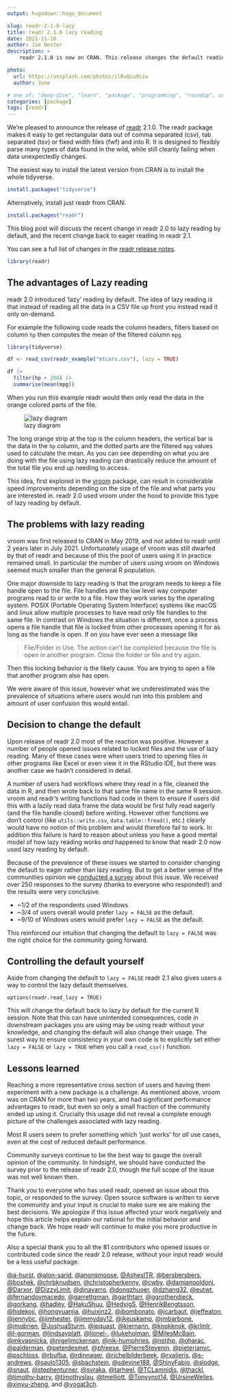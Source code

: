 ```yaml
---
output: hugodown::hugo_document

slug: readr-2-1-0-lazy
title: readr 2.1.0 lazy reading
date: 2021-11-10
author: Jim Hester
description: >
    readr 2.1.0 is now on CRAN. This release changes the default reading behavior to eager rather than lazy.

photo:
  url: https://unsplash.com/photos/ilRuQcu9czw
  author: June

# one of: "deep-dive", "learn", "package", "programming", "roundup", or "other"
categories: [package] 
tags: [readr]
---
```


<!--
TODO:
* [x] Look over / edit the post's title in the yaml
* [x] Edit (or delete) the description; note this appears in the Twitter card
* [x] Pick category and tags (see existing with `hugodown::tidy_show_meta()`)
* [x] Find photo & update yaml metadata
* [x] Create `thumbnail-sq.jpg`; height and width should be equal
* [x] Create `thumbnail-wd.jpg`; width should be >5x height
* [x] `hugodown::use_tidy_thumbnails()`
* [x] Add intro sentence, e.g. the standard tagline for the package
* [ ] `usethis::use_tidy_thanks()`
-->

We're pleased to announce the release of [readr](https://readr.tidyverse.org/) 2.1.0.
The readr package makes it easy to get rectangular data out of comma separated
(csv), tab separated (tsv) or fixed width files (fwf) and into R. It
is designed to flexibly parse many types of data found in the wild, while still
cleanly failing when data unexpectedly changes.

The easiest way to install the latest version from CRAN is to install the whole tidyverse.

```r
install.packages("tidyverse")
```

Alternatively, install just readr from CRAN:

```r
install.packages("readr")
```

This blog post will discuss the recent change in readr 2.0 to lazy reading by default, and the recent change back to eager reading in readr 2.1.

You can see a full list of changes in the [readr release notes](https://github.com/r-lib/readr/releases).

```r
library(readr)
```

## The advantages of Lazy reading

readr 2.0 introduced 'lazy' reading by default. The idea of lazy reading is that instead of reading all the data in a CSV file up front you instead read it only on-demand.

For example the following code reads the column headers, filters based on column `hp` then computes the mean of the filtered column `mpg`.

```r
library(tidyverse)

df <- read_csv(readr_example("mtcars.csv"), lazy = TRUE)

df |>
  filter(hp > 200) |>
  summarise(mean(mpg))
```  

When you run this example readr would then only read the data in the orange colored parts of the file.

![lazy diagram](lazy.png)

The long orange strip at the top is the column headers, the vertical bar is the data in the `hp` column, and the dotted parts are the filtered `mpg` values used to calculate the mean. As you can see depending on what you are doing with the file using lazy reading can drastically reduce the amount of the total file you end up needing to access.

This idea, first explored in the [vroom](https://vroom.r-lib.org/) package, can result in considerable speed improvements depending on the size of the file and what parts you are interested in. readr 2.0 used vroom under the hood to provide this type of lazy reading by default.

## The problems with lazy reading

vroom was first released to CRAN in May 2019, and not added to readr until 2 years later in July 2021. Unfortunately usage of vroom was still dwarfed by that of readr and because of this the pool of users using it in practice remained small. In particular the number of users using vroom on Windows seemed much smaller than the general R population.

One major downside to lazy reading is that the program needs to keep a file handle open to the file. File handles are the low level way computer programs read to or write to a file. How they work varies by the operating system. POSIX (Portable Operating System Interface) systems like macOS and linux allow multiple processes to have read only file handles to the same file. In contrast on Windows the situation is different, once a process opens a file handle that file is locked from other processes opening it for as long as the handle is open. If on you have ever seen a message like

> File/Folder in Use. The action can’t be completed because the file is open in another program. Close the folder or file and try again.

Then this locking behavior is the likely cause. You are trying to open a file that another program also has open.

We were aware of this issue, however what we underestimated was the prevalence of situations where users would run into this problem and amount of user confusion this would entail.

## Decision to change the default

Upon release of readr 2.0 most of the reaction was positive. However a number of people opened issues related to locked files and the use of lazy reading. Many of these cases were when users tried to opening files in other programs like Excel or even view it in the RStudio IDE, but there was another case we hadn't considered in detail.

A number of users had workflows where they read in a file, cleaned the data in R, and then wrote back to that same file name in the same R session. vroom and readr's writing functions had code in them to ensure if users did this with a lazily read data frame the data would be first fully read eagerly (and the file handle closed) before writing. However other functions we don't control (like `utils::write.csv`, `data.table::fread()`, etc.) clearly would have no notion of this problem and would therefore fail to work. In addition this failure is hard to reason about unless you have a good mental model of how lazy reading works _and_ happened to know that readr 2.0 now used lazy reading by default.

Because of the prevalence of these issues we started to consider changing the default to eager rather than lazy reading. But to get a better sense of the communities opinion we [conducted a survey](https://twitter.com/jimhester_/status/1446173748579770375) about this issue.
We received over 250 responses to the survey (thanks to everyone who responded!) and the results were very conclusive.

- ~1/2 of the respondents used Windows
- ~3/4 of users overall would prefer `lazy = FALSE` as the default.
- ~9/10 of Windows users would prefer `lazy = FALSE` as the default.

This reinforced our intuition that changing the default to `lazy = FALSE` was the right choice for the community going forward.

## Controlling the default yourself

Aside from changing the default to `lazy = FALSE` readr 2.1 also gives users a way to control the lazy default themselves. 

```
options(readr.read_lazy = TRUE)
```

This will change the default back to lazy by default for the current R session. Note that this can have unintended consequences, code in downstream packages you are using may be using readr without your knowledge, and changing the default will also change their usage. The surest way to ensure consistency in your own code is to explicitly set either `lazy = FALSE` or `lazy = TRUE` when you call a `read_csv()` function.

## Lessons learned

Reaching a more representative cross section of users and having them experiment with a new package is a challenge. As mentioned above, vroom was on CRAN for more than two years, and had significant performance advantages to readr, but even so only a small fraction of the community ended up using it. Crucially this usage did not reveal a complete enough picture of the challenges associated with lazy reading.

Most R users seem to prefer something which 'just works' for _all_ use cases, even at the cost of reduced default performance.

Community surveys continue to be the best way to gauge the overall opinion of the community. In hindsight, we should have conducted the survey prior to the release of readr 2.0, though the full scope of the issue was not well known then.

Thank you to everyone who has used readr, opened an issue about this topic, or responded to the survey. Open source software is written to serve the community and your input is crucial to make sure we are making the best decisions. We apologize if this issue affected your work negatively and hope this article helps explain our rational for the initial behavior and change back. We hope readr will continue to make you more productive in the future.

Also a special thank you to all the 81 contributors who opened issues or contributed code since the readr 2.0 release, without your input readr would be a less useful package.

[&#x0040;a-hurst](https://github.com/a-hurst), [&#x0040;alon-sarid](https://github.com/alon-sarid), [&#x0040;anonsmoose](https://github.com/anonsmoose), [&#x0040;AshesITR](https://github.com/AshesITR), [&#x0040;bersbersbers](https://github.com/bersbersbers), [&#x0040;boshek](https://github.com/boshek), [&#x0040;chrbknudsen](https://github.com/chrbknudsen), [&#x0040;christopherkenny](https://github.com/christopherkenny), [&#x0040;cwby](https://github.com/cwby), [&#x0040;damianooldoni](https://github.com/damianooldoni), [&#x0040;Darxor](https://github.com/Darxor), [&#x0040;DizzyLimit](https://github.com/DizzyLimit), [&#x0040;djnavarro](https://github.com/djnavarro), [&#x0040;dongzhuoer](https://github.com/dongzhuoer), [&#x0040;dzhang32](https://github.com/dzhang32), [&#x0040;eutwt](https://github.com/eutwt), [&#x0040;fernandovmacedo](https://github.com/fernandovmacedo), [&#x0040;garrettgman](https://github.com/garrettgman), [&#x0040;garthtarr](https://github.com/garthtarr), [&#x0040;ggrothendieck](https://github.com/ggrothendieck), [&#x0040;gorkang](https://github.com/gorkang), [&#x0040;hadley](https://github.com/hadley), [&#x0040;HakuShuu](https://github.com/HakuShuu), [&#x0040;HedvigS](https://github.com/HedvigS), [&#x0040;HenrikBengtsson](https://github.com/HenrikBengtsson), [&#x0040;hidekoji](https://github.com/hidekoji), [&#x0040;hongyuanjia](https://github.com/hongyuanjia), [&#x0040;huixinz2](https://github.com/huixinz2), [&#x0040;ibombonato](https://github.com/ibombonato), [&#x0040;jcarbaut](https://github.com/jcarbaut), [&#x0040;jeffeaton](https://github.com/jeffeaton), [&#x0040;jennybc](https://github.com/jennybc), [&#x0040;jimhester](https://github.com/jimhester), [&#x0040;jimmyday12](https://github.com/jimmyday12), [&#x0040;jkeuskamp](https://github.com/jkeuskamp), [&#x0040;jmbarbone](https://github.com/jmbarbone), [&#x0040;jmobrien](https://github.com/jmobrien), [&#x0040;JoshuaSturm](https://github.com/JoshuaSturm), [&#x0040;jpquast](https://github.com/jpquast), [&#x0040;kiernann](https://github.com/kiernann), [&#x0040;knokknok](https://github.com/knokknok), [&#x0040;krlmlr](https://github.com/krlmlr), [&#x0040;l-gorman](https://github.com/l-gorman), [&#x0040;lindsayplatt](https://github.com/lindsayplatt), [&#x0040;lionel-](https://github.com/lionel-), [&#x0040;lukeholman](https://github.com/lukeholman), [&#x0040;MilesMcBain](https://github.com/MilesMcBain), [&#x0040;mkvasnicka](https://github.com/mkvasnicka), [&#x0040;nigeljmckernan](https://github.com/nigeljmckernan), [&#x0040;nik-humphries](https://github.com/nik-humphries), [&#x0040;nstjhp](https://github.com/nstjhp), [&#x0040;oharac](https://github.com/oharac), [&#x0040;palderman](https://github.com/palderman), [&#x0040;peterdesmet](https://github.com/peterdesmet), [&#x0040;pfreese](https://github.com/pfreese), [&#x0040;PierreStevenin](https://github.com/PierreStevenin), [&#x0040;pieterjanvc](https://github.com/pieterjanvc), [&#x0040;pschloss](https://github.com/pschloss), [&#x0040;rbufba](https://github.com/rbufba), [&#x0040;rdinnager](https://github.com/rdinnager), [&#x0040;richelbilderbeek](https://github.com/richelbilderbeek), [&#x0040;rvalieris](https://github.com/rvalieris), [&#x0040;s-andrews](https://github.com/s-andrews), [&#x0040;saulo1305](https://github.com/saulo1305), [&#x0040;sbachstein](https://github.com/sbachstein), [&#x0040;sdevine188](https://github.com/sdevine188), [&#x0040;ShinyFabio](https://github.com/ShinyFabio), [&#x0040;slodge](https://github.com/slodge), [&#x0040;snaut](https://github.com/snaut), [&#x0040;stephenturner](https://github.com/stephenturner), [&#x0040;svraka](https://github.com/svraka), [&#x0040;tarheel](https://github.com/tarheel), [&#x0040;TCLamnidis](https://github.com/TCLamnidis), [&#x0040;thackl](https://github.com/thackl), [&#x0040;timothy-barry](https://github.com/timothy-barry), [&#x0040;timothyslau](https://github.com/timothyslau), [&#x0040;tmelliott](https://github.com/tmelliott), [&#x0040;Tonyynot14](https://github.com/Tonyynot14), [&#x0040;UrsineWelles](https://github.com/UrsineWelles), [&#x0040;xinyu-zheng](https://github.com/xinyu-zheng), and [&#x0040;yogat3ch](https://github.com/yogat3ch).
